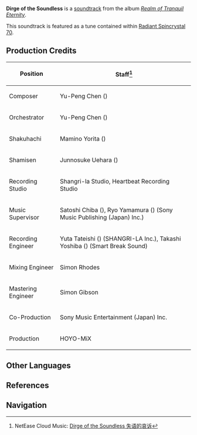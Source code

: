 {{Soundtrack Infobox
|title          =
|image          = Realm of Tranquil Eternity.jpg
|album          = Realm of Tranquil Eternity
|disc           = 2
|number         = 44
|featured       =
|featured2      =
|featured3      =
|featured_disc  =
|featured_disc2 =
|featured_disc3 =
|youtube_id     = 9xtAKakzZDs
|youtube_time   = 1367
|spotify_id     = 0gFUda0a0KX1hVxdSiaWvo
|played_in      = Kannazuka
|during         = [[Kannazuka]]
|domain         =
|previous       = The Lost Mound
|next           = Nothing but Ivy
}}
'''Dirge of the Soundless''' is a [[soundtrack]] from the album ''[[Realm of Tranquil Eternity]]''.

This soundtrack is featured as a tune contained within [[Radiant Spincrystal 70]].

==Production Credits==
{| class="wikitable" style="text-align:left; height:0.5em"
! Position
! Staff<ref>NetEase Cloud Music: [https://music.163.com/#/song?id=1879098409 Dirge of the Soundless 失语的哀诉]</ref>
|-
! Composer
| Yu-Peng Chen ({{Lang|zh=陈致逸|mini=1}})
|-
! Orchestrator
| Yu-Peng Chen ({{Lang|zh=陈致逸|mini=1}})
|-
! Shakuhachi
| Mamino Yorita ({{Lang|ja=寄田真見乃|mini=1}})
|-
! Shamisen
| Junnosuke Uehara ({{Lang|ja=上原潤之助|mini=1}})
|-
! Recording Studio
| Shangri-la Studio, Heartbeat Recording Studio
|-
! Music Supervisor
| Satoshi Chiba ({{Lang|ja=千葉智史|mini=1}}), Ryo Yamamura ({{Lang|ja=山村涼|mini=1}}) (Sony Music Publishing (Japan) Inc.)
|-
! Recording Engineer
| Yuta Tateishi ({{Lang|ja=立石佑太|mini=1}}) (SHANGRI-LA Inc.), Takashi Yoshiba ({{Lang|ja=吉羽貴史|mini=1}}) (Smart Break Sound)
|-
! Mixing Engineer
| Simon Rhodes
|-
! Mastering Engineer
| Simon Gibson
|-
! Co-Production
| Sony Music Entertainment (Japan) Inc.
|-
! Production
| HOYO-MiX
|}

==Other Languages==
{{Other Languages|default_hidden = 1
|en      = Dirge of the Soundless
|zhs     = 失语的哀诉
|zhs_rm  = Shīyǔ de Āisù
|zht     = 失語的哀訴
|zht_rm  = Shīyǔ de Āisù
|ja      = 無言の哀訴
|ja_rm   = Mugen<!--Mugon?--> no Aiso{{Assumed}}
|ko      = Dirge of the Soundless<ref name="RS">{{Ref/Item|Radiant Spincrystal 70|note=Korean, Spanish, French, Russian, Thai, Vietnamese, German, Indonesian, Portuguese}}</ref>
|es      = Dirge of the Soundless<ref name="RS" />
|fr      = Dirge of the Soundless<ref name="RS" />
|ru      = Dirge of the Soundless<ref name="RS" />
|th      = Dirge of the Soundless<ref name="RS" />
|vi      = Lời Than Câm Lặng<ref name="RS" />
|de      = Dirge of the Soundless<ref name="RS" />
|id      = Dirge of the Soundless<ref name="RS" />
|pt      = Dirge of the Soundless<ref name="RS" />
}}

==References==
{{Reflist}}

==Navigation==
{{Soundtrack Navbox|Realm of Tranquil Eternity}}